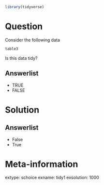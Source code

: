 
```r
library(tidyverse)
```



Question
========

Consider the following data

```r
table3
```

Is this data tidy?

Answerlist
----------
* TRUE
* FALSE

Solution
========

Answerlist
----------
* False
* True

Meta-information
================
extype: schoice
exname: tidy1
exsolution: 1000

